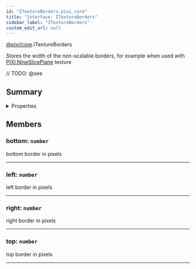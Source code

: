 ```yaml
---
id: "ITextureBorders.pixi_core"
title: "Interface: ITextureBorders"
sidebar_label: "ITextureBorders"
custom_edit_url: null
---
```


[@pixi/core](../modules/pixi_core).ITextureBorders

Stores the width of the non-scalable borders, for example when used with [PIXI.NineSlicePlane](../classes/PIXI.NineSlicePlane.pixi_mesh_extras) texture




// TODO: @see

        

## Summary

<details><summary>Properties</summary>
<p>

| Name   | Type                | Description             |
| ------ | ------------------- | ----------------------- |
| bottom | <code>number</code> | bottom border in pixels |
| left   | <code>number</code> | left border in pixels   |
| right  | <code>number</code> | right border in pixels  |
| top    | <code>number</code> | top border in pixels    |

</p>
</details>
    




## Members
<article>

### bottom: <span><code>number</code></span>
bottom border in pixels

</article>


---------------------------------------

<article>

### left: <span><code>number</code></span>
left border in pixels

</article>


---------------------------------------

<article>

### right: <span><code>number</code></span>
right border in pixels

</article>


---------------------------------------

<article>

### top: <span><code>number</code></span>
top border in pixels

</article>


---------------------------------------



  